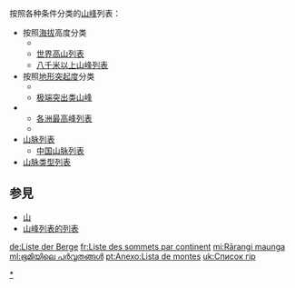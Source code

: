 {{noteTA
|1=zh-hans:米; zh-hant:公尺;
}}

按照各种条件分类的[[山峰|山峰]]列表：
* 按照[[海拔|海拔]]高度分类
**{{link-en|按海拔排序的山峰列表|List of mountains by elevation}}
** [[世界高山列表|世界高山列表]]
** [[八千米以上山峰列表|八千米以上山峰列表]]
*  按照[[地形突起度|地形突起度]]分类
** {{link-en|按地形突起度排序的山峰列表|List of mountain peaks by prominence}}
** [[极端突出类山峰|极端突出类山峰]]
* {{link-en|按地区分类的山峰列表|Lists_of_mountains_by_region}}
** [[各洲最高峰列表|各洲最高峰列表]]
** {{link-en|各洲第二高峰列表|Seven Second Summits}}
* [[山脉列表|山脉列表]]
** [[中国山脉列表|中国山脉列表]]
* [[山脉类型列表|山脉类型列表]]

==参見==
*[[山|山]]
*[[山峰列表的列表|山峰列表的列表]]

[[Category:山峰列表|*]]

[[de:Liste_der_Berge|de:Liste der Berge]]
[[fr:Liste_des_sommets_par_continent|fr:Liste des sommets par continent]]
[[mi:Rārangi_maunga|mi:Rārangi maunga]]
[[ml:ഭൂമിയിലെ_പർവ്വതങ്ങൾ|ml:ഭൂമിയിലെ പർവ്വതങ്ങൾ]]
[[pt:Anexo:Lista_de_montes|pt:Anexo:Lista de montes]]
[[uk:Список_гір|uk:Список гір]]